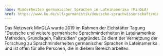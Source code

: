 ```yaml
---
name: Minderheiten germanischer Sprachen in Lateinamerika (MinGLA)
href: https://www.ku.de/slf/germanistik/deutsche-sprachwissenschaft/mingla
---
```

Das Netzwerk MinGLA wurde 2019 im Rahmen der Eichstätter Tagung "Deutsche und weitere germanische Sprachminderheiten in Lateinamerika: Methoden, Grundlagen, Fallstudien" gegründet. Es dient der Vernetzung der Forschung zu Sprachminderheiten germanischer Sprachen in Lateinamerika und ist offen für alle Personen, die in diesem Bereich arbeiten.&#x20;

